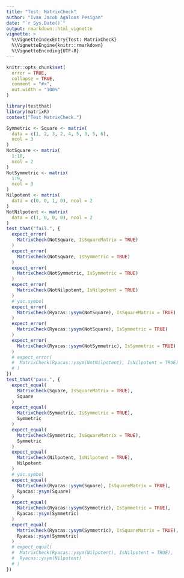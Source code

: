 ```yaml
---
title: "Test: MatrixCheck"
author: "Ivan Jacob Agaloos Pesigan"
date: "`r Sys.Date()`"
output: rmarkdown::html_vignette
vignette: >
  %\VignetteIndexEntry{Test: MatrixCheck}
  %\VignetteEngine{knitr::rmarkdown}
  %\VignetteEncoding{UTF-8}
---
```



```r
knitr::opts_chunk$set(
  error = TRUE,
  collapse = TRUE,
  comment = "#>",
  out.width = "100%"
)
```



```r
library(testthat)
library(matrixR)
context("Test MatrixCheck.")
```



```r
Symmetric <- Square <- matrix(
  data = c(1, 2, 3, 2, 4, 5, 3, 5, 6),
  ncol = 3
)
NotSquare <- matrix(
  1:10,
  ncol = 2
)
NotSymmetric <- matrix(
  1:9,
  ncol = 3
)
Nilpotent <- matrix(
  data = c(0, 0, 1, 0), ncol = 2
)
NotNilpotent <- matrix(
  data = c(1, 0, 0, 0), ncol = 2
)
test_that("fail.", {
  expect_error(
    MatrixCheck(NotSquare, IsSquareMatrix = TRUE)
  )
  expect_error(
    MatrixCheck(NotSquare, IsSymmetric = TRUE)
  )
  expect_error(
    MatrixCheck(NotSymmetric, IsSymmetric = TRUE)
  )
  expect_error(
    MatrixCheck(NotNilpotent, IsNilpotent = TRUE)
  )
  # yac.symbol
  expect_error(
    MatrixCheck(Ryacas::ysym(NotSquare), IsSquareMatrix = TRUE)
  )
  expect_error(
    MatrixCheck(Ryacas::ysym(NotSquare), IsSymmetric = TRUE)
  )
  expect_error(
    MatrixCheck(Ryacas::ysym(NotSymmetric), IsSymmetric = TRUE)
  )
  # expect_error(
  #  MatrixCheck(Ryacas::ysym(NotNilpotent), IsNilpotent = TRUE)
  # )
})
test_that("pass.", {
  expect_equal(
    MatrixCheck(Square, IsSquareMatrix = TRUE),
    Square
  )
  expect_equal(
    MatrixCheck(Symmetric, IsSymmetric = TRUE),
    Symmetric
  )
  expect_equal(
    MatrixCheck(Symmetric, IsSquareMatrix = TRUE),
    Symmetric
  )
  expect_equal(
    MatrixCheck(Nilpotent, IsNilpotent = TRUE),
    Nilpotent
  )
  # yac.symbol
  expect_equal(
    MatrixCheck(Ryacas::ysym(Square), IsSquareMatrix = TRUE),
    Ryacas::ysym(Square)
  )
  expect_equal(
    MatrixCheck(Ryacas::ysym(Symmetric), IsSymmetric = TRUE),
    Ryacas::ysym(Symmetric)
  )
  expect_equal(
    MatrixCheck(Ryacas::ysym(Symmetric), IsSquareMatrix = TRUE),
    Ryacas::ysym(Symmetric)
  )
  # expect_equal(
  #  MatrixCheck(Ryacas::ysym(Nilpotent), IsNilpotent = TRUE),
  #  Ryacas::ysym(Nilpotent)
  # )
})
```

